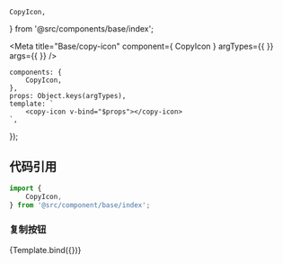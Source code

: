     CopyIcon,
} from '@src/components/base/index';

<Meta
    title="Base/copy-icon"
    component={ CopyIcon }
    argTypes={{
    }}
    args={{
    }}
/>

    components: {
        CopyIcon,
    },
    props: Object.keys(argTypes),
    template: `
        <copy-icon v-bind="$props"></copy-icon>
    `,
});

## 代码引用
```js
import {
    CopyIcon,
} from '@src/component/base/index';
```

### 复制按钮
<Canvas>
    <Story
        name="复制按钮"
        args={{
            value: '啊啊啊啊啊啊啊啊啊',
        }}
    >
        {Template.bind({})}
    </Story>
</Canvas>

<ArgsTable of={CopyIcon} />
